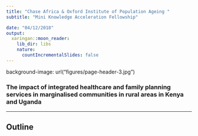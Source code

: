 ```yaml
---
title: "Chase Africa & Oxford Institute of Population Ageing "
subtitle: "Mini Knowledge Acceleration Fellowship" 

date: "04/12/2018"
output:
  xaringan::moon_reader:
    lib_dir: libs
    nature:
      countIncrementalSlides: false
---
```




background-image: url("figures/page-header-3.jpg")

### The impact of integrated healthcare and family planning services in marginalised communities in rural areas in Kenya and Uganda 


---

## Outline 
